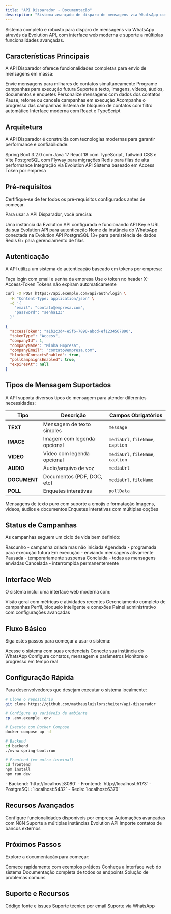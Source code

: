 ```yaml
---
title: "API Disparador - Documentação"
description: "Sistema avançado de disparo de mensagens via WhatsApp com interface web"
---
```


<Note>
Sistema completo e robusto para disparo de mensagens via WhatsApp através da Evolution API, com interface web moderna e suporte a múltiplas funcionalidades avançadas.
</Note>

## Características Principais

A API Disparador oferece funcionalidades completas para envio de mensagens em massa:

<CardGroup cols={2}>
  <Card title="Disparo em Massa" icon="users" color="#16a34a">
    Envie mensagens para milhares de contatos simultaneamente
  </Card>
  <Card title="Agendamento" icon="clock" color="#eab308">
    Programe campanhas para execução futura
  </Card>
  <Card title="Múltiplos Tipos de Mídia" icon="image" color="#6366f1">
    Suporte a texto, imagens, vídeos, áudios, documentos e enquetes
  </Card>
  <Card title="Variáveis Personalizadas" icon="brackets-curly" color="#8b5cf6">
    Personalize mensagens com dados dos contatos
  </Card>
  <Card title="Controle de Status" icon="settings" color="#f59e0b">
    Pause, retome ou cancele campanhas em execução
  </Card>
  <Card title="Métricas em Tempo Real" icon="chart-bar" color="#10b981">
    Acompanhe o progresso das campanhas
  </Card>
  <Card title="Bloqueio Inteligente" icon="user-x" color="#ef4444">
    Sistema de bloqueio de contatos com filtro automático
  </Card>
  <Card title="Interface Web" icon="browser" color="#06b6d4">
    Interface moderna com React e TypeScript
  </Card>
</CardGroup>

## Arquitetura

A API Disparador é construída com tecnologias modernas para garantir performance e confiabilidade:

<CardGroup cols={2}>
  <Card title="Backend" icon="server" color="#16a34a">
    Spring Boot 3.2.0 com Java 17
  </Card>
  <Card title="Frontend" icon="browser" color="#3b82f6">
    React 18 com TypeScript, Tailwind CSS e Vite
  </Card>
  <Card title="Banco de Dados" icon="database" color="#6366f1">
    PostgreSQL com Flyway para migrações
  </Card>
  <Card title="Cache e Filas" icon="zap" color="#ef4444">
    Redis para filas de alta performance
  </Card>
  <Card title="WhatsApp" icon="message-circle" color="#25d366">
    Integração via Evolution API
  </Card>
  <Card title="Autenticação" icon="shield" color="#f59e0b">
    Sistema baseado em Access Token por empresa
  </Card>
</CardGroup>

## Pré-requisitos

<Warning>
Certifique-se de ter todos os pré-requisitos configurados antes de começar.
</Warning>

Para usar a API Disparador, você precisa:

<ParamField body="evolutionApi" type="instance" required>
  Uma instância da Evolution API configurada e funcionando
</ParamField>

<ParamField body="credentials" type="object" required>
  API Key e URL da sua Evolution API para autenticação
</ParamField>

<ParamField body="whatsappInstance" type="string" required>
  Nome da instância do WhatsApp conectada na Evolution API
</ParamField>

<ParamField body="database" type="postgresql" required>
  PostgreSQL 13+ para persistência de dados
</ParamField>

<ParamField body="redis" type="redis" required>
  Redis 6+ para gerenciamento de filas
</ParamField>

## Autenticação

A API utiliza um sistema de autenticação baseado em tokens por empresa:

<CardGroup cols={3}>
  <Card title="Login" icon="sign-in" color="#16a34a">
    Faça login com email e senha da empresa
  </Card>
  <Card title="Token Header" icon="key" color="#eab308">
    Use o token no header X-Access-Token
  </Card>
  <Card title="Sem Expiração" icon="infinity" color="#6366f1">
    Tokens não expiram automaticamente
  </Card>
</CardGroup>

<CodeGroup>

```bash Login
curl -X POST https://api.exemplo.com/api/auth/login \
  -H "Content-Type: application/json" \
  -d '{
    "email": "contato@empresa.com",
    "password": "senha123"
  }'
```

</CodeGroup>

<ResponseExample>

```json Resposta de Login
{
  "accessToken": "a1b2c3d4-e5f6-7890-abcd-ef1234567890",
  "tokenType": "Access",
  "companyId": 1,
  "companyName": "Minha Empresa",
  "companyEmail": "contato@empresa.com",
  "blockedContactsEnabled": true,
  "pollCampaignsEnabled": true,
  "expiresAt": null
}
```

</ResponseExample>

## Tipos de Mensagem Suportados

A API suporta diversos tipos de mensagem para atender diferentes necessidades:

| Tipo | Descrição | Campos Obrigatórios |
|------|-----------|-------------------|
| **TEXT** | Mensagem de texto simples | `message` |
| **IMAGE** | Imagem com legenda opcional | `mediaUrl`, `fileName`, `caption` |
| **VIDEO** | Vídeo com legenda opcional | `mediaUrl`, `fileName`, `caption` |
| **AUDIO** | Áudio/arquivo de voz | `mediaUrl` |
| **DOCUMENT** | Documentos (PDF, DOC, etc) | `mediaUrl`, `fileName` |
| **POLL** | Enquetes interativas | `pollData` |

<CardGroup cols={3}>
  <Card title="Texto" icon="type" color="#16a34a">
    Mensagens de texto puro com suporte a emojis e formatação
  </Card>
  <Card title="Mídia" icon="image" color="#6366f1">
    Imagens, vídeos, áudios e documentos
  </Card>
  <Card title="Enquetes" icon="list-check" color="#8b5cf6">
    Enquetes interativas com múltiplas opções
  </Card>
</CardGroup>

## Status de Campanhas

As campanhas seguem um ciclo de vida bem definido:

<CardGroup cols={2}>
  <Card title="DRAFT" icon="file-text" color="#6b7280">
    Rascunho - campanha criada mas não iniciada
  </Card>
  <Card title="SCHEDULED" icon="clock" color="#3b82f6">
    Agendada - programada para execução futura
  </Card>
  <Card title="RUNNING" icon="play" color="#16a34a">
    Em execução - enviando mensagens ativamente
  </Card>
  <Card title="PAUSED" icon="pause" color="#f59e0b">
    Pausada - temporariamente suspensa
  </Card>
  <Card title="COMPLETED" icon="check-circle" color="#10b981">
    Concluída - todas as mensagens enviadas
  </Card>
  <Card title="CANCELLED" icon="x-circle" color="#ef4444">
    Cancelada - interrompida permanentemente
  </Card>
</CardGroup>

## Interface Web

O sistema inclui uma interface web moderna com:

<CardGroup cols={2}>
  <Card title="Dashboard" icon="chart-line" color="#16a34a">
    Visão geral com métricas e atividades recentes
  </Card>
  <Card title="Campanhas" icon="megaphone" color="#3b82f6">
    Gerenciamento completo de campanhas
  </Card>
  <Card title="Configurações" icon="settings" color="#6366f1">
    Perfil, bloqueio inteligente e conexões
  </Card>
  <Card title="Super Admin" icon="shield" color="#f59e0b">
    Painel administrativo com configurações avançadas
  </Card>
</CardGroup>

## Fluxo Básico

Siga estes passos para começar a usar o sistema:

<CardGroup cols={2}>
  <Card title="1. Faça login" icon="sign-in" href="/frontend/login">
    Acesse o sistema com suas credenciais
  </Card>
  <Card title="2. Configure WhatsApp" icon="message-circle" href="/frontend/automations/whatsapp-setup">
    Conecte sua instância do WhatsApp
  </Card>
  <Card title="3. Crie uma campanha" icon="plus" href="/frontend/campaigns/creating">
    Configure contatos, mensagem e parâmetros
  </Card>
  <Card title="4. Acompanhe" icon="chart-line" href="/frontend/dashboard">
    Monitore o progresso em tempo real
  </Card>
</CardGroup>

## Configuração Rápida

Para desenvolvedores que desejam executar o sistema localmente:

<CodeGroup>

```bash Docker Compose
# Clone o repositório
git clone https://github.com/matheusluislorscheiter/api-disparador

# Configure as variáveis de ambiente
cp .env.example .env

# Execute com Docker Compose
docker-compose up -d
```

```bash Execução Manual
# Backend
cd backend
./mvnw spring-boot:run

# Frontend (em outro terminal)
cd frontend
npm install
npm run dev
```

</CodeGroup>

<Note>
- Backend: `http://localhost:8080`
- Frontend: `http://localhost:5173`
- PostgreSQL: `localhost:5432`
- Redis: `localhost:6379`
</Note>

## Recursos Avançados

<CardGroup cols={2}>
  <Card title="Restrições por Empresa" icon="lock" color="#ef4444">
    Configure funcionalidades disponíveis por empresa
  </Card>
  <Card title="Integração N8N" icon="workflow" color="#f59e0b">
    Automações avançadas com N8N
  </Card>
  <Card title="Múltiplas Instâncias" icon="layers" color="#6366f1">
    Suporte a múltiplas instâncias Evolution API
  </Card>
  <Card title="Bancos de Dados Externos" icon="database" color="#16a34a">
    Importe contatos de bancos externos
  </Card>
</CardGroup>

## Próximos Passos

Explore a documentação para começar:

<CardGroup cols={2}>
  <Card title="Quickstart" icon="rocket" href="/quickstart">
    Comece rapidamente com exemplos práticos
  </Card>
  <Card title="Interface Web" icon="browser" href="/frontend/introduction">
    Conheça a interface web do sistema
  </Card>
  <Card title="API Reference" icon="book" href="/api-reference/auth/register">
    Documentação completa de todos os endpoints
  </Card>
  <Card title="Troubleshooting" icon="help-circle" href="/troubleshooting">
    Solução de problemas comuns
  </Card>
</CardGroup>

## Suporte e Recursos

<CardGroup cols={3}>
  <Card title="GitHub" icon="github" href="https://github.com/matheusluislorscheiter/api-disparador">
    Código fonte e issues
  </Card>
  <Card title="Email" icon="envelope" href="mailto:suporte@chavemestragestao.com.br">
    Suporte técnico por email
  </Card>
  <Card title="WhatsApp" icon="whatsapp" href="https://wa.me/5548988420158">
    Suporte via WhatsApp
  </Card>
</CardGroup>